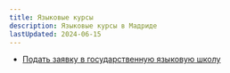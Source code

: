 ```yaml
---
title: Языковые курсы
description: Языковые курсы в Мадриде
lastUpdated: 2024-06-15
---
```


<Icon name="translate"  size="2rem" />

- [Подать заявку в государственную языковую школу](https://www.comunidad.madrid/servicios/educacion/ensenanzas-idiomas)
